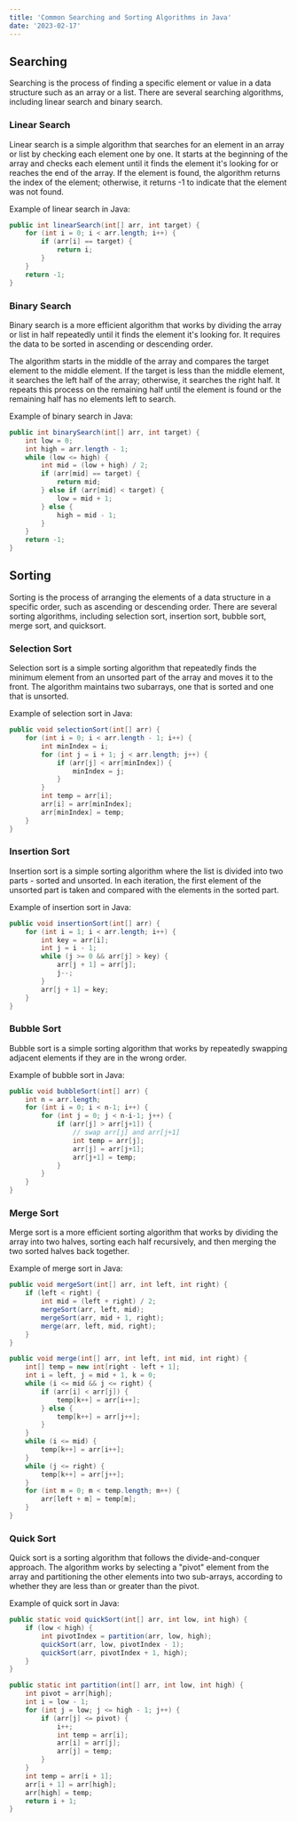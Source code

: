 ```yaml
---
title: 'Common Searching and Sorting Algorithms in Java'
date: '2023-02-17'
---
```


## Searching

Searching is the process of finding a specific element or value in a data structure such as an array or a list. There are several searching algorithms, including linear search and binary search. 

### Linear Search

Linear search is a simple algorithm that searches for an element in an array or list by checking each element one by one. It starts at the beginning of the array and checks each element until it finds the element it's looking for or reaches the end of the array. If the element is found, the algorithm returns the index of the element; otherwise, it returns -1 to indicate that the element was not found.

Example of linear search in Java:

~~~java
public int linearSearch(int[] arr, int target) {
    for (int i = 0; i < arr.length; i++) {
        if (arr[i] == target) {
            return i;
        }
    }
    return -1;
}
~~~

### Binary Search
Binary search is a more efficient algorithm that works by dividing the array or list in half repeatedly until it finds the element it's looking for. It requires the data to be sorted in ascending or descending order.

The algorithm starts in the middle of the array and compares the target element to the middle element. If the target is less than the middle element, it searches the left half of the array; otherwise, it searches the right half. It repeats this process on the remaining half until the element is found or the remaining half has no elements left to search.

Example of binary search in Java:

~~~java
public int binarySearch(int[] arr, int target) {
    int low = 0;
    int high = arr.length - 1;
    while (low <= high) {
        int mid = (low + high) / 2;
        if (arr[mid] == target) {
            return mid;
        } else if (arr[mid] < target) {
            low = mid + 1;
        } else {
            high = mid - 1;
        }
    }
    return -1;
}
~~~

## Sorting

Sorting is the process of arranging the elements of a data structure in a specific order, such as ascending or descending order. There are several sorting algorithms, including selection sort, insertion sort, bubble sort, merge sort, and quicksort.

### Selection Sort

Selection sort is a simple sorting algorithm that repeatedly finds the minimum element from an unsorted part of the array and moves it to the front. The algorithm maintains two subarrays, one that is sorted and one that is unsorted.

Example of selection sort in Java:

~~~java
public void selectionSort(int[] arr) {
    for (int i = 0; i < arr.length - 1; i++) {
        int minIndex = i;
        for (int j = i + 1; j < arr.length; j++) {
            if (arr[j] < arr[minIndex]) {
                minIndex = j;
            }
        }
        int temp = arr[i];
        arr[i] = arr[minIndex];
        arr[minIndex] = temp;
    }
}
~~~

### Insertion Sort

Insertion sort is a simple sorting algorithm where the list is divided into two parts - sorted and unsorted. In each iteration, the first element of the unsorted part is taken and compared with the elements in the sorted part.

Example of insertion sort in Java:

~~~java
public void insertionSort(int[] arr) {
    for (int i = 1; i < arr.length; i++) {
        int key = arr[i];
        int j = i - 1;
        while (j >= 0 && arr[j] > key) {
            arr[j + 1] = arr[j];
            j--;
        }
        arr[j + 1] = key;
    }
}
~~~

### Bubble Sort

Bubble sort is a simple sorting algorithm that works by repeatedly swapping adjacent elements if they are in the wrong order.

Example of bubble sort in Java:

~~~java
public void bubbleSort(int[] arr) {
    int n = arr.length;
    for (int i = 0; i < n-1; i++) {
        for (int j = 0; j < n-i-1; j++) {
            if (arr[j] > arr[j+1]) {
                // swap arr[j] and arr[j+1]
                int temp = arr[j];
                arr[j] = arr[j+1];
                arr[j+1] = temp;
            }
        }
    }
}
~~~

### Merge Sort

Merge sort is a more efficient sorting algorithm that works by dividing the array into two halves, sorting each half recursively, and then merging the two sorted halves back together.

Example of merge sort in Java:

~~~java
public void mergeSort(int[] arr, int left, int right) {
    if (left < right) {
        int mid = (left + right) / 2;
        mergeSort(arr, left, mid);
        mergeSort(arr, mid + 1, right);
        merge(arr, left, mid, right);
    }
}

public void merge(int[] arr, int left, int mid, int right) {
    int[] temp = new int[right - left + 1];
    int i = left, j = mid + 1, k = 0;
    while (i <= mid && j <= right) {
        if (arr[i] < arr[j]) {
            temp[k++] = arr[i++];
        } else {
            temp[k++] = arr[j++];
        }
    }
    while (i <= mid) {
        temp[k++] = arr[i++];
    }
    while (j <= right) {
        temp[k++] = arr[j++];
    }
    for (int m = 0; m < temp.length; m++) {
        arr[left + m] = temp[m];
    }
}
~~~

### Quick Sort

Quick sort is a sorting algorithm that follows the divide-and-conquer approach. The algorithm works by selecting a "pivot" element from the array and partitioning the other elements into two sub-arrays, according to whether they are less than or greater than the pivot.

Example of quick sort in Java:

~~~java
public static void quickSort(int[] arr, int low, int high) {
    if (low < high) {
        int pivotIndex = partition(arr, low, high);
        quickSort(arr, low, pivotIndex - 1);
        quickSort(arr, pivotIndex + 1, high);
    }
}

public static int partition(int[] arr, int low, int high) {
    int pivot = arr[high];
    int i = low - 1;
    for (int j = low; j <= high - 1; j++) {
        if (arr[j] <= pivot) {
            i++;
            int temp = arr[i];
            arr[i] = arr[j];
            arr[j] = temp;
        }
    }
    int temp = arr[i + 1];
    arr[i + 1] = arr[high];
    arr[high] = temp;
    return i + 1;
}
~~~
